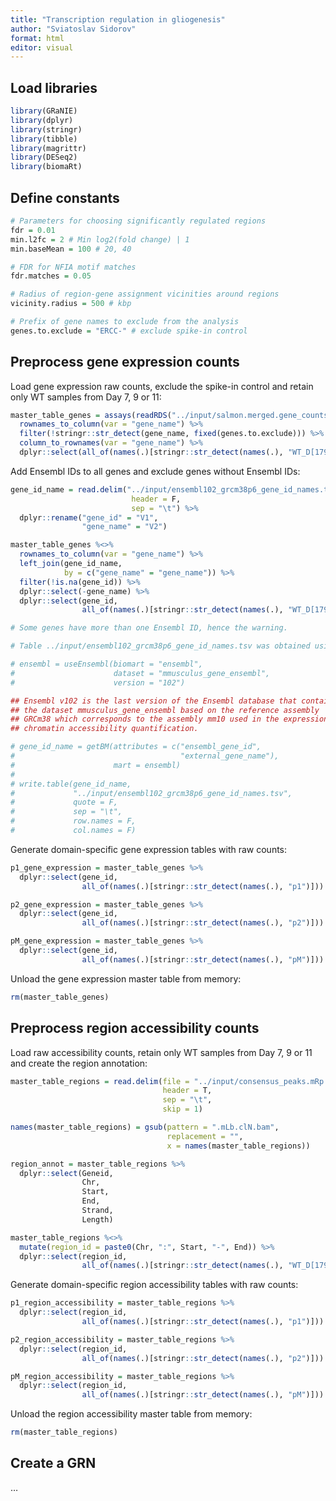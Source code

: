 ```yaml
---
title: "Transcription regulation in gliogenesis"
author: "Sviatoslav Sidorov"
format: html
editor: visual
---
```


## Load libraries

```r
library(GRaNIE)
library(dplyr)
library(stringr)
library(tibble)
library(magrittr)
library(DESeq2)
library(biomaRt)
```

## Define constants

```r
# Parameters for choosing significantly regulated regions
fdr = 0.01
min.l2fc = 2 # Min log2(fold change) | 1
min.baseMean = 100 # 20, 40

# FDR for NFIA motif matches
fdr.matches = 0.05

# Radius of region-gene assignment vicinities around regions
vicinity.radius = 500 # kbp

# Prefix of gene names to exclude from the analysis
genes.to.exclude = "ERCC-" # exclude spike-in control
```

## Preprocess gene expression counts

Load gene expression raw counts, exclude the spike-in control and retain only WT samples from Day 7, 9 or 11:

```r
master_table_genes = assays(readRDS("../input/salmon.merged.gene_counts.rds"))$counts %>%
  rownames_to_column(var = "gene_name") %>%
  filter(!stringr::str_detect(gene_name, fixed(genes.to.exclude))) %>%
  column_to_rownames(var = "gene_name") %>%
  dplyr::select(all_of(names(.)[stringr::str_detect(names(.), "WT_D[179]+_")]))
```

Add Ensembl IDs to all genes and exclude genes without Ensembl IDs:

```r
gene_id_name = read.delim("../input/ensembl102_grcm38p6_gene_id_names.tsv",
                           header = F,
                           sep = "\t") %>%
  dplyr::rename("gene_id" = "V1",
                "gene_name" = "V2")

master_table_genes %<>%
  rownames_to_column(var = "gene_name") %>%
  left_join(gene_id_name,
            by = c("gene_name" = "gene_name")) %>%
  filter(!is.na(gene_id)) %>%
  dplyr::select(-gene_name) %>%
  dplyr::select(gene_id,
                all_of(names(.)[stringr::str_detect(names(.), "WT_D[179]+_")]))

# Some genes have more than one Ensembl ID, hence the warning.

# Table ../input/ensembl102_grcm38p6_gene_id_names.tsv was obtained using the following commands:

# ensembl = useEnsembl(biomart = "ensembl",
#                      dataset = "mmusculus_gene_ensembl",
#                      version = "102")

## Ensembl v102 is the last version of the Ensembl database that contains
## the dataset mmusculus_gene_ensembl based on the reference assembly
## GRCm38 which corresponds to the assembly mm10 used in the expression and
## chromatin accessibility quantification.

# gene_id_name = getBM(attributes = c("ensembl_gene_id",
#                                     "external_gene_name"),
#                      mart = ensembl)
# 
# write.table(gene_id_name,
#             "../input/ensembl102_grcm38p6_gene_id_names.tsv",
#             quote = F,
#             sep = "\t",
#             row.names = F,
#             col.names = F)
```

Generate domain-specific gene expression tables with raw counts:

```r
p1_gene_expression = master_table_genes %>%
  dplyr::select(gene_id, 
                all_of(names(.)[stringr::str_detect(names(.), "p1")]))

p2_gene_expression = master_table_genes %>%
  dplyr::select(gene_id, 
                all_of(names(.)[stringr::str_detect(names(.), "p2")]))

pM_gene_expression = master_table_genes %>%
  dplyr::select(gene_id,
                all_of(names(.)[stringr::str_detect(names(.), "pM")]))
```

Unload the gene expression master table from memory:

```r
rm(master_table_genes)
```

## Preprocess region accessibility counts

Load raw accessibility counts, retain only WT samples from Day 7, 9 or 11 and create the region annotation:

```r
master_table_regions = read.delim(file = "../input/consensus_peaks.mRp.clN.featureCounts.txt",
                                  header = T,
                                  sep = "\t",
                                  skip = 1)

names(master_table_regions) = gsub(pattern = ".mLb.clN.bam", 
                                   replacement = "", 
                                   x = names(master_table_regions))

region_annot = master_table_regions %>%
  dplyr::select(Geneid,
                Chr,
                Start,
                End,
                Strand,
                Length)

master_table_regions %<>%
  mutate(region_id = paste0(Chr, ":", Start, "-", End)) %>%
  dplyr::select(region_id, 
                all_of(names(.)[stringr::str_detect(names(.), "WT_D[179]+_")]))
```

Generate domain-specific region accessibility tables with raw counts:

```r
p1_region_accessibility = master_table_regions %>%
  dplyr::select(region_id, 
                all_of(names(.)[stringr::str_detect(names(.), "p1")]))

p2_region_accessibility = master_table_regions %>%
  dplyr::select(region_id, 
                all_of(names(.)[stringr::str_detect(names(.), "p2")]))

pM_region_accessibility = master_table_regions %>%
  dplyr::select(region_id, 
                all_of(names(.)[stringr::str_detect(names(.), "pM")]))
```

Unload the region accessibility master table from memory:

```r
rm(master_table_regions)
```

## Create a GRN

...

